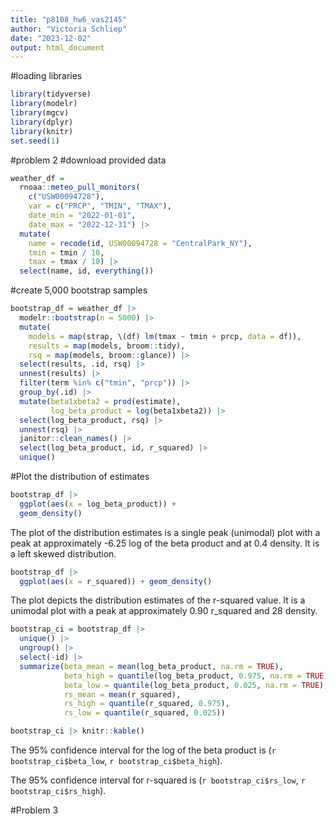 ```yaml
---
title: "p8108_hw6_vas2145"
author: "Victoria Schliep"
date: "2023-12-02"
output: html_document
---
```



#loading libraries
```r
library(tidyverse)
library(modelr)
library(mgcv)
library(dplyr)
library(knitr)
set.seed(1)
```

#problem 2
#download provided data
```r
weather_df = 
  rnoaa::meteo_pull_monitors(
    c("USW00094728"),
    var = c("PRCP", "TMIN", "TMAX"), 
    date_min = "2022-01-01",
    date_max = "2022-12-31") |>
  mutate(
    name = recode(id, USW00094728 = "CentralPark_NY"),
    tmin = tmin / 10,
    tmax = tmax / 10) |>
  select(name, id, everything())
```

#create 5,000 bootstrap samples
```r
bootstrap_df = weather_df |> 
  modelr::bootstrap(n = 5000) |> 
  mutate(
    models = map(strap, \(df) lm(tmax ~ tmin + prcp, data = df)),
    results = map(models, broom::tidy),
    rsq = map(models, broom::glance)) |> 
  select(results, .id, rsq) |> 
  unnest(results) |> 
  filter(term %in% c("tmin", "prcp")) |> 
  group_by(.id) |> 
  mutate(beta1xbeta2 = prod(estimate),
         log_beta_product = log(beta1xbeta2)) |> 
  select(log_beta_product, rsq) |> 
  unnest(rsq) |> 
  janitor::clean_names() |> 
  select(log_beta_product, id, r_squared) |> 
  unique()

```

#Plot the distribution of estimates

```r
bootstrap_df |> 
  ggplot(aes(x = log_beta_product)) +
  geom_density()
```

The plot of the distribution estimates is a single peak (unimodal) plot with a peak at approximately -6.25 log of the beta product and at 0.4 density. It is a left skewed distribution.

```r
bootstrap_df |> 
  ggplot(aes(x = r_squared)) + geom_density()
```

The plot depicts the distribution estimates of the r-squared value. It is a unimodal plot with a peak at approximately 0.90 r_squared and 28 density.

```r
bootstrap_ci = bootstrap_df |> 
  unique() |>
  ungroup() |> 
  select(-id) |> 
  summarize(beta_mean = mean(log_beta_product, na.rm = TRUE),
            beta_high = quantile(log_beta_product, 0.975, na.rm = TRUE),
            beta_low = quantile(log_beta_product, 0.025, na.rm = TRUE),
            rs_mean = mean(r_squared),
            rs_high = quantile(r_squared, 0.975),
            rs_low = quantile(r_squared, 0.025))

bootstrap_ci |> knitr::kable()

```
The 95% confidence interval for the log of the beta product is (`r bootstrap_ci$beta_low`, `r bootstrap_ci$beta_high`).

The 95% confidence interval for r-squared is (`r bootstrap_ci$rs_low`, `r bootstrap_ci$rs_high`).

#Problem 3
